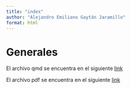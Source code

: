 ```yaml
---
title: "index"
author: "Alejandro Emiliano Gaytán Jaramillo"
format: html
---
```


# Generales
El archivo qmd se encuentra en el siguiente [link](https://alexegj.github.io/Mates-Financieras/FuncionesIS/FuncionesDeInteresSimple.html)

El archivo pdf se encuentra en el siguiente [link](https://alexegj.github.io/Mates-Financieras/FuncionesIS/FuncionesDeInteresSimple.pdf)